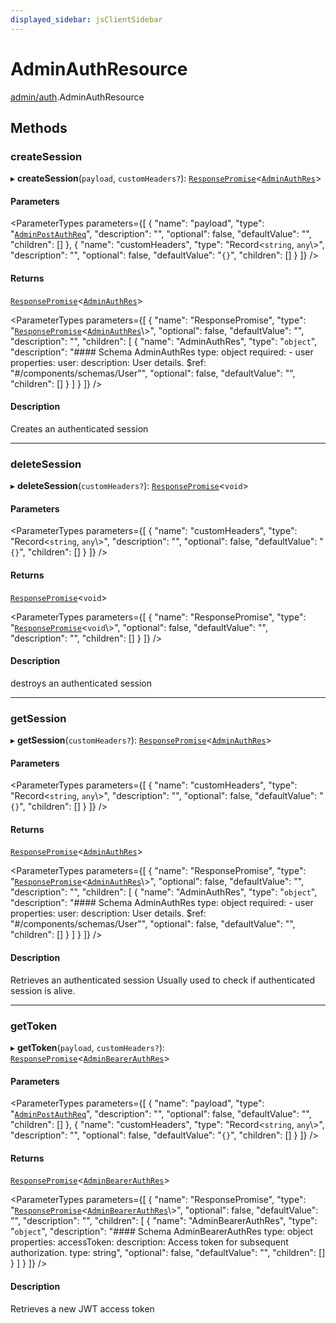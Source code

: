 ```yaml
---
displayed_sidebar: jsClientSidebar
---
```



# AdminAuthResource

[admin/auth](../../modules/admin_auth.mdx).AdminAuthResource

## Methods

### createSession

▸ **createSession**(`payload`, `customHeaders?`): [`ResponsePromise`](../../swaps/modules/swaps.internal.mdx#responsepromise)<[`AdminAuthRes`](../modules/admin_auth.internal.mdx#adminauthres)\>

#### Parameters

<ParameterTypes parameters={[
  {
    "name": "payload",
    "type": "[`AdminPostAuthReq`](../../internal/classes/admin_auth.internal.AdminPostAuthReq.mdx)",
    "description": "",
    "optional": false,
    "defaultValue": "",
    "children": []
  },
  {
    "name": "customHeaders",
    "type": "Record<`string`, `any`\\>",
    "description": "",
    "optional": false,
    "defaultValue": "`{}`",
    "children": []
  }
]} />

#### Returns

[`ResponsePromise`](../../swaps/modules/swaps.internal.mdx#responsepromise)<[`AdminAuthRes`](../modules/admin_auth.internal.mdx#adminauthres)\>

<ParameterTypes parameters={[
  {
    "name": "ResponsePromise",
    "type": "[`ResponsePromise`](../../swaps/modules/swaps.internal.mdx#responsepromise)<[`AdminAuthRes`](../modules/admin_auth.internal.mdx#adminauthres)\\>",
    "optional": false,
    "defaultValue": "",
    "description": "",
    "children": [
      {
        "name": "AdminAuthRes",
        "type": "`object`",
        "description": "#### Schema AdminAuthRes type: object required: - user properties: user: description: User details. $ref: \"#/components/schemas/User\"",
        "optional": false,
        "defaultValue": "",
        "children": []
      }
    ]
  }
]} />

#### Description

Creates an authenticated session

___

### deleteSession

▸ **deleteSession**(`customHeaders?`): [`ResponsePromise`](../../swaps/modules/swaps.internal.mdx#responsepromise)<`void`\>

#### Parameters

<ParameterTypes parameters={[
  {
    "name": "customHeaders",
    "type": "Record<`string`, `any`\\>",
    "description": "",
    "optional": false,
    "defaultValue": "`{}`",
    "children": []
  }
]} />

#### Returns

[`ResponsePromise`](../../swaps/modules/swaps.internal.mdx#responsepromise)<`void`\>

<ParameterTypes parameters={[
  {
    "name": "ResponsePromise",
    "type": "[`ResponsePromise`](../../swaps/modules/swaps.internal.mdx#responsepromise)<`void`\\>",
    "optional": false,
    "defaultValue": "",
    "description": "",
    "children": []
  }
]} />

#### Description

destroys an authenticated session

___

### getSession

▸ **getSession**(`customHeaders?`): [`ResponsePromise`](../../swaps/modules/swaps.internal.mdx#responsepromise)<[`AdminAuthRes`](../modules/admin_auth.internal.mdx#adminauthres)\>

#### Parameters

<ParameterTypes parameters={[
  {
    "name": "customHeaders",
    "type": "Record<`string`, `any`\\>",
    "description": "",
    "optional": false,
    "defaultValue": "`{}`",
    "children": []
  }
]} />

#### Returns

[`ResponsePromise`](../../swaps/modules/swaps.internal.mdx#responsepromise)<[`AdminAuthRes`](../modules/admin_auth.internal.mdx#adminauthres)\>

<ParameterTypes parameters={[
  {
    "name": "ResponsePromise",
    "type": "[`ResponsePromise`](../../swaps/modules/swaps.internal.mdx#responsepromise)<[`AdminAuthRes`](../modules/admin_auth.internal.mdx#adminauthres)\\>",
    "optional": false,
    "defaultValue": "",
    "description": "",
    "children": [
      {
        "name": "AdminAuthRes",
        "type": "`object`",
        "description": "#### Schema AdminAuthRes type: object required: - user properties: user: description: User details. $ref: \"#/components/schemas/User\"",
        "optional": false,
        "defaultValue": "",
        "children": []
      }
    ]
  }
]} />

#### Description

Retrieves an authenticated session
Usually used to check if authenticated session is alive.

___

### getToken

▸ **getToken**(`payload`, `customHeaders?`): [`ResponsePromise`](../../swaps/modules/swaps.internal.mdx#responsepromise)<[`AdminBearerAuthRes`](../modules/admin_auth.internal.mdx#adminbearerauthres)\>

#### Parameters

<ParameterTypes parameters={[
  {
    "name": "payload",
    "type": "[`AdminPostAuthReq`](../../internal/classes/admin_auth.internal.AdminPostAuthReq.mdx)",
    "description": "",
    "optional": false,
    "defaultValue": "",
    "children": []
  },
  {
    "name": "customHeaders",
    "type": "Record<`string`, `any`\\>",
    "description": "",
    "optional": false,
    "defaultValue": "`{}`",
    "children": []
  }
]} />

#### Returns

[`ResponsePromise`](../../swaps/modules/swaps.internal.mdx#responsepromise)<[`AdminBearerAuthRes`](../modules/admin_auth.internal.mdx#adminbearerauthres)\>

<ParameterTypes parameters={[
  {
    "name": "ResponsePromise",
    "type": "[`ResponsePromise`](../../swaps/modules/swaps.internal.mdx#responsepromise)<[`AdminBearerAuthRes`](../modules/admin_auth.internal.mdx#adminbearerauthres)\\>",
    "optional": false,
    "defaultValue": "",
    "description": "",
    "children": [
      {
        "name": "AdminBearerAuthRes",
        "type": "`object`",
        "description": "#### Schema AdminBearerAuthRes type: object properties: accessToken: description: Access token for subsequent authorization. type: string",
        "optional": false,
        "defaultValue": "",
        "children": []
      }
    ]
  }
]} />

#### Description

Retrieves a new JWT access token
